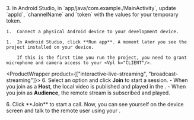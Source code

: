 <PlatformWrapper platform="android">
    3.  In Android Studio, in `app/java/com.example.<projectname>/MainActivity`, update `appId`, `channelName` and `token` with the values for your temporary token.

    1.  Connect a physical Android device to your development device.

    1.  In Android Studio, click **Run app**. A moment later you see the project installed on your device.

        If this is the first time you run the project, you need to grant microphone and camera access to your <Vpl k="CLIENT"/>.

  <ProductWrapper product={["interactive-live-streaming", "broadcast-streaming"]}>
    6. Select an option and click **Join** to start a session.
          - When you join as a **Host**, the local video is published and played in the <Vpl k="CLIENT"/>.
          - When you join as **Audience**, the remote stream is subscribed and played.
  </ProductWrapper>

<ProductWrapper product="video-calling">
    6. Click **Join** to start a call. Now, you can see yourself on the device screen and talk to the remote user using your <Vpl k="CLIENT"/>.
</ProductWrapper>

</PlatformWrapper>
